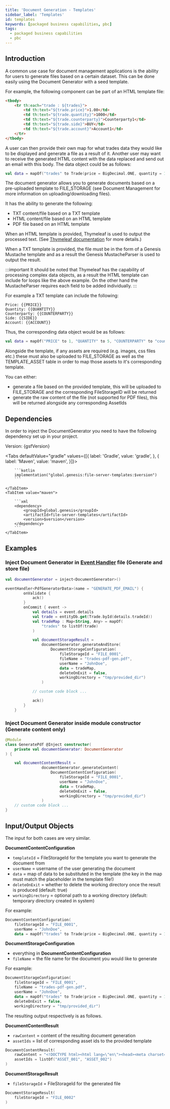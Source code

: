 ```yaml
---
title: 'Document Generation - Templates'
sidebar_label: 'Templates'
id: templates
keywords: [packaged business capabilities, pbc]
tags:
  - packaged business capabilities
  - pbc
---
```



## Introduction
A common use case for document management applications is the ability for users to generate files based on a certain dataset.
This can be done easily using the Document Generator with a seed template.

For example, the following component can be part of an HTML template file:
```html
<tbody>
    <tr th:each="trade : ${trades}">
        <td th:text="${trade.price}">1.00</td>
        <td th:text="${trade.quantity}">1000</td>
        <td th:text="${trade.counterparty}">Counterparty1</td>
        <td th:text="${trade.side}">BUY</td>
        <td th:text="${trade.account}">Account1</td>
    </tr>
</tbody>
```
A user can then provide their own map for what trades data they would like to be displayed and generate a file as a result of it.
Another user may want to receive the generated HTML content with the data replaced and send out an email with this body.
The data object could be as follows:

```kotlin
val data = mapOf("trades" to Trade(price = BigDecimal.ONE, quantity = 1, counterparty = "counterparty", side = Side.BUY, account = "account"))
```

The document generator allows you to generate documents based on a pre-uploaded template to FILE_STORAGE (see Document Management for more information on uploading/downloading files).

It has the ability to generate the following:
- TXT content/file based on a TXT template
- HTML content/file based on an HTML template
- PDF file based on an HTML template

When an HTML template is provided, Thymeleaf is used to output the processed text. (See [Thymeleaf documentation](https://www.thymeleaf.org/documentation.html) for more details.)

When a TXT template is provided, the file must be in the form of a Genesis Mustache template and as a result the Genesis MustacheParser is used to output the result.

:::important
It should be noted that Thymeleaf has the capability of processing complex data objects, as a result the HTML template can include for loops like the above example.
On the other hand the MustacheParser requires each field to be added individually.
:::

For example a TXT template can include the following:

```text
Price: {{PRICE}}
Quantity: {{QUANTITY}}
Counterparty: {{COUNTERPARTY}}
Side: {{SIDE}}
Account: {{ACCOUNT}}
```

Thus, the corresponding data object would be as follows:
```kotlin
val data = mapOf("PRICE" to 1, "QUANTITY" to 5, "COUNTERPARTY" to "counterparty_id", "SIDE" to Side.BUY, "ACCOUNT" to "account_id")
```

Alongside the template, if any assets are required (e.g. images, css files etc.) these must also be uploaded to FILE_STORAGE as well as the TEMPLATE_ASSET table in order to map those assets to it's corresponding template.

You can either:
- generate a file based on the provided template, this will be uploaded to FILE_STORAGE and the corresponding FileStorageID will be returned
- generate the raw content of the file (not supported for PDF files), this will be returned alongside any corresponding AssetIds

## Dependencies

In order to inject the DocumentGenerator you need to have the following dependency set up in your project.

Version: {gsfVersion}

<Tabs defaultValue="gradle" values={[{ label: 'Gradle', value: 'gradle', }, { label: 'Maven', value: 'maven', }]}>
    <TabItem value="gradle">

        ```kotlin
        implementation("global.genesis:file-server-templates:$version")
        ```

    </TabItem>
    <TabItem value="maven">

        ```xml
        <dependency>
            <groupId>global.genesis</groupId>
            <artifactId>file-server-templates</artifactId>
            <version>$version</version>
        </dependency>
        ```
    </TabItem>
</Tabs>

## Examples

### Inject Document Generator in [Event Handler](../../../../server/event-handler/basics) file (Generate and store file)

```kotlin
val documentGenerator = inject<DocumentGenerator>()

eventHandler<PdfGeneratorData>(name = "GENERATE_PDF_EMAIL") {
        onValidate {
            ack()
        }
        onCommit { event ->
            val details = event.details
            val trade = entityDb.get(Trade.byId(details.tradeId))
            val tradeMap : Map<String, Any> = mapOf(
                "trades" to listOf(trade)
            )

            val documentStorageResult =
                documentGenerator.generateAndStore(
                    DocumentStorageConfiguration(
                        fileStorageId = "FILE_0001",
                        fileName = "trades-pdf-gen.pdf",
                        userName = "JohnDoe",
                        data = tradeMap,
                        deleteOnExit = false,
                        workingDirectory = "tmp/provided_dir")
                )

            // custom code block ...

            ack()
        }
    }
```

### Inject Document Generator inside module constructor (Generate content only)

```kotlin
@Module
class GeneratePdf @Inject constructor(
    private val documentGenerator: DocumentGenerator
) {

    val documentContentResult =
                documentGenerator.generateContent(
                    DocumentContentConfiguration(
                        fileStorageId = "FILE_0001",
                        userName = "JohnDoe",
                        data = tradeMap,
                        deleteOnExit = false,
                        workingDirectory = "tmp/provided_dir")
                )
    // custom code block ...
}
```

## Input/Output Objects

The input for both cases are very similar.

**DocumentContentConfiguration**
- `templateId` = FileStorageId for the template you want to generate the document from
- `userName` = username of the user generating the document
- `data` = map of data to be substituted in the template (the key in the map must match the placeholder in the template file!)
- `deleteOnExit` = whether to delete the working directory once the result is produced (default: true)
- `workingDirectory` = optional path to a working directory (default: temporary directory created in system)

For example:
```kotlin
DocumentContentConfiguration(
    fileStorageId = "FILE_0001",
    userName = "JohnDoe",
    data = mapOf("trades" to Trade(price = BigDecimal.ONE, quantity = 1, counterparty = "counterparty", side = Side.BUY, account = "account")))
```

**DocumentStorageConfiguration**
- everything in **DocumentContentConfiguration**
- `fileName` = the file name for the document you would like to generate

For example:
```kotlin
DocumentStorageConfiguration(
    fileStorageId = "FILE_0001",
    fileName = "trades-pdf-gen.pdf",
    userName = "JohnDoe",
    data = mapOf("trades" to Trade(price = BigDecimal.ONE, quantity = 1, counterparty = "counterparty", side = Side.BUY, account = "account")),
    deleteOnExit = false,
    workingDirectory = "tmp/provided_dir")
```

The resulting output respectively is as follows.

**DocumentContentResult**
- `rawContent` = content of the resulting document generation
- `assetIds` = list of corresponding asset ids to the provided template

```kotlin
DocumentContentResult(
    rawContent = "<!DOCTYPE html><html lang=\"en\"><head><meta charset=\"UTF-8\">...",
    assetIds = listOf("ASSET_001", "ASSET_002")
)
```

**DocumentStorageResult**
- `fileStorageId` = FileStorageId for the generated file

```kotlin
DocumentStorageResult(
    fileStorageId = "FILE_0002"
)
```
